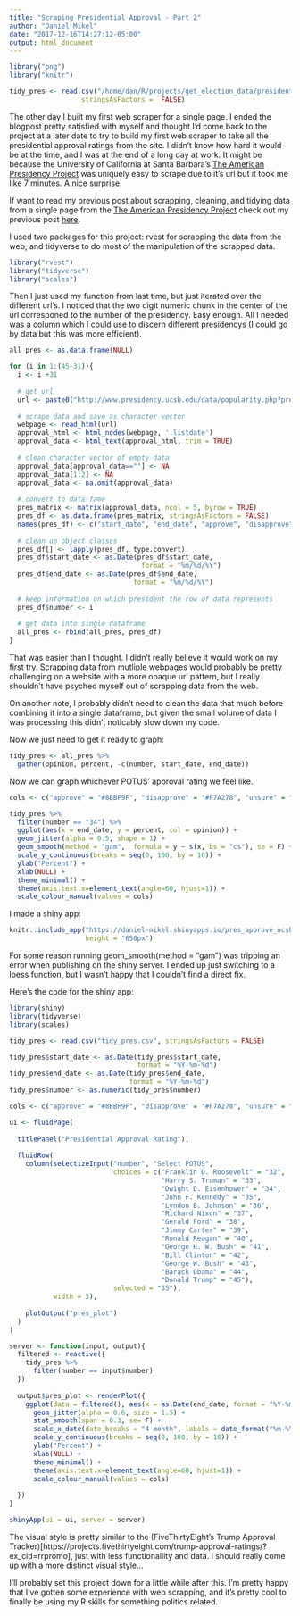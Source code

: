 ```yaml
---
title: "Scraping Presidential Approval - Part 2"
author: "Daniel Mikel"
date: "2017-12-16T14:27:12-05:00"
output: html_document
---
```


```r
library("png")
library("knitr")

tidy_pres <- read.csv("/home/dan/R/projects/get_election_data/presidential approval ratings/pres_approve_ucsb_prod/pres_approve_ucsb/tidy_pres.csv", 
                  stringsAsFactors =  FALSE)
```

The other day I built my first web scraper for a single page. I ended the blogpost pretty satisfied with myself and thought I'd come back to the project at a later date to try to build my first web scraper to take all the presidential approval ratings from the site. I didn't know how hard it would be at the time, and I was at the end of a long day at work. It might be because the University of California at Santa Barbara's [The American Presidency Project](http://www.presidency.ucsb.edu/index.php) was uniquely easy to scrape due to it's url but it took me like 7 minutes. A nice surprise. 

If want to read my previous post about scrapping, cleaning, and tidying data from a single page from the [The American Presidency Project](http://www.presidency.ucsb.edu/index.php) check out my previous post [here](https://abies.netlify.com/2017/12/scraping-presidential-approval/). 

I used two packages for this project: rvest for scrapping the data from the web, and tidyverse to do most of the manipulation of the scrapped data.

```r
library("rvest")
library("tidyverse")
library("scales")
```

Then I just used my function from last time, but just iterated over the different url's. I noticed that the two digit numeric chunk in the center of the url corresponed to the number of the presidency. Easy enough. All I needed was a column which I could use to discern different presidencys (I could go by data but this was more efficient). 

```r
all_pres <- as.data.frame(NULL)

for (i in 1:(45-31)){
  i <- i +31
  
  # get url
  url <- paste0("http://www.presidency.ucsb.edu/data/popularity.php?pres=", i, "&sort=time&direct=DESC&Submit=DISPLAY")
  
  # scrape data and save as character vector              
  webpage <- read_html(url)
  approval_html <- html_nodes(webpage, '.listdate')
  approval_data <- html_text(approval_html, trim = TRUE)
  
  # clean character vector of empty data
  approval_data[approval_data==""] <- NA
  approval_data[1:2] <- NA
  approval_data <- na.omit(approval_data)
  
  # convert to data.fame
  pres_matrix <- matrix(approval_data, ncol = 5, byrow = TRUE)
  pres_df <- as.data.frame(pres_matrix, stringsAsFactors = FALSE)
  names(pres_df) <- c("start_date", "end_date", "approve", "disapprove", "unsure")
  
  # clean up object classes
  pres_df[] <- lapply(pres_df, type.convert)
  pres_df$start_date <- as.Date(pres_df$start_date, 
                                 format = "%m/%d/%Y")
  pres_df$end_date <- as.Date(pres_df$end_date, 
                               format = "%m/%d/%Y")
  
  # keep information on which president the row of data represents
  pres_df$number <- i
  
  # get data into single dataframe
  all_pres <- rbind(all_pres, pres_df)
}
```

That was easier than I thought. I didn't really believe it would work on my first try. Scrapping data from mutliple webpages would probably be pretty challenging on a website with a more opaque url pattern, but I really shouldn't have psyched myself out of scrapping data from the web. 

On another note, I probably didn't need to clean the data that much before combining it into a single dataframe, but given the small volume of data I was processing this didn't noticably slow down my code. 

Now we just need to get it ready to graph:

```r
tidy_pres <- all_pres %>%
  gather(opinion, percent, -c(number, start_date, end_date)) 
```

Now we can graph whichever POTUS' approval rating we feel like.

```r
cols <- c("approve" = "#8BBF9F", "disapprove" = "#F7A278", "unsure" = "#A4BFEB")

tidy_pres %>%
  filter(number == "34") %>%
  ggplot(aes(x = end_date, y = percent, col = opinion)) +
  geom_jitter(alpha = 0.5, shape = 1) +
  geom_smooth(method = "gam",  formula = y ~ s(x, bs = "cs"), se = F) +
  scale_y_continuous(breaks = seq(0, 100, by = 10)) +
  ylab("Percent") +
  xlab(NULL) +
  theme_minimal() +
  theme(axis.text.x=element_text(angle=60, hjust=1)) + 
  scale_colour_manual(values = cols)
```

I made a shiny app:

```r

knitr::include_app("https://daniel-mikel.shinyapps.io/pres_approve_ucsb/", 
                   height = "650px")

```

For some reason running geom_smooth(method = "gam") was tripping an error when publishing on the shiny server. I ended up just switching to a loess function, but I wasn't happy that I couldn't find a direct fix. 

Here's the code for the shiny app:

```r
library(shiny)
library(tidyverse)
library(scales)

tidy_pres <- read.csv("tidy_pres.csv", stringsAsFactors = FALSE)

tidy_pres$start_date <- as.Date(tidy_pres$start_date, 
                                format = "%Y-%m-%d")
tidy_pres$end_date <- as.Date(tidy_pres$end_date, 
                              format = "%Y-%m-%d")
tidy_pres$number <- as.numeric(tidy_pres$number)

cols <- c("approve" = "#8BBF9F", "disapprove" = "#F7A278", "unsure" = "#A4BFEB")

ui <- fluidPage(
  
  titlePanel("Presidential Approval Rating"),
  
  fluidRow(
    column(selectizeInput("number", "Select POTUS",
                          choices = c("Franklin D. Roosevelt" = "32",
                                      "Harry S. Truman" = "33",
                                      "Dwight D. Eisenhower" = "34",
                                      "John F. Kennedy" = "35",
                                      "Lyndon B. Johnson" = "36",
                                      "Richard Nixon" = "37",
                                      "Gerald Ford" = "38",
                                      "Jimmy Carter" = "39",
                                      "Ronald Reagan" = "40",
                                      "George H. W. Bush" = "41",
                                      "Bill Clinton" = "42",
                                      "George W. Bush" = "43",
                                      "Barack Obama" = "44",
                                      "Donald Trump" = "45"),
                          selected = "35"),
           width = 3),
    
    plotOutput("pres_plot")
  )
)

server <- function(input, output){
  filtered <- reactive({
    tidy_pres %>%
      filter(number == input$number) 
  })
  
  output$pres_plot <- renderPlot({
    ggplot(data = filtered(), aes(x = as.Date(end_date, format = "%Y-%m-%d"), y = percent, col = opinion)) +
      geom_jitter(alpha = 0.6, size = 1.5) +
      stat_smooth(span = 0.3, se= F) +
      scale_x_date(date_breaks = "4 month", labels = date_format("%m-%Y")) +
      scale_y_continuous(breaks = seq(0, 100, by = 10)) +
      ylab("Percent") +
      xlab(NULL) +
      theme_minimal() +
      theme(axis.text.x=element_text(angle=60, hjust=1)) + 
      scale_colour_manual(values = cols)
    
  })
}

shinyApp(ui = ui, server = server)
```

The visual style is pretty similar to the (FiveThirtyEight's Trump Approval Tracker)[https://projects.fivethirtyeight.com/trump-approval-ratings/?ex_cid=rrpromo], just with less functionallity and data. I should really come up with a more distinct visual style...

I'll probably set this project down for a little while after this. I'm pretty happy that I've gotten some experience with web scrapping, and it's pretty cool to finally be using my R skills for something politics related. 
